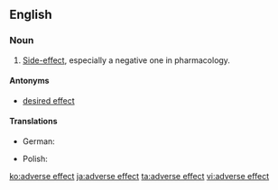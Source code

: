 ==English==

===Noun===
{{en-noun|head=[[adverse]] [[effect]]}}

# [[side-effect|Side-effect]], especially a negative one in pharmacology.

====Antonyms====
* [[desired effect]]

====Translations====
{{trans-top|side-effect, especially a negative one in pharmacology}}
* German: {{t+|de|Nebenwirkung|f}}
{{trans-mid}}
* Polish: {{t|pl|skutek uboczny|m}}
{{trans-bottom}}

{{wikipedia}}

[[ko:adverse effect]]
[[ja:adverse effect]]
[[ta:adverse effect]]
[[vi:adverse effect]]